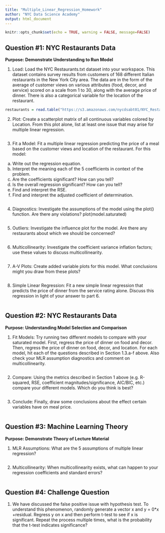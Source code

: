 ```yaml
---
title: "Multiple_Linear_Regression_Homework"
author: "NYC Data Science Academy"
output: html_document
---
```

```r
knitr::opts_chunk$set(echo = TRUE, warning = FALSE, message=FALSE)
```

## Question #1: NYC Restaurants Data
**Purpose: Demonstrate Understanding to Run Model**

1. Load: Load the NYC Restaurants.txt dataset into your workspace. This dataset contains survey results from customers of 168 different Italian restaurants in the New York City area. The data are in the form of the average of customer views on various attributes (food, decor, and service) scored on a scale from 1 to 30, along with the average price of dinner. There is also a categorical variable for the location of the restaurant.
```r
restaurants = read.table("https://s3.amazonaws.com/nycdsabt01/NYC_Restaurants.txt")
```

2. Plot: Create a scatterplot matrix of all continuous variables colored by Location. From this plot alone, list at least one issue that may arise for multiple linear regression.
```r


```

3. Fit a Model: Fit a multiple linear regression predicting the price of a meal based on the customer views and location of the restaurant. For this model:
a. Write out the regression equation.
b. Interpret the meaning each of the 5 coefficients in context of the problem.
c. Are the coefficients significant? How can you tell?
d. Is the overall regression significant? How can you tell?
e. Find and interpret the RSE.
f. Find and interpret the adjusted coefficient of determination.
```r


```

4. Diagnostics: Investigate the assumptions of the model using the plot() function. Are there any violations?
plot(model.saturated)
```r


```

5. Outliers: Investigate the influence plot for the model. Are there any restaurants about which we should be concerned?
```r


```

6. Multicollinearity: Investigate the coefficient variance inflation factors; use these values to discuss multicollinearity.
```r


```

7. A-V Plots: Create added variable plots for this model. What conclusions might you draw from these plots?
```r

```

8. Simple Linear Regression: Fit a new simple linear regression that predicts the price of dinner from the service rating alone. Discuss this regression in light of your answer to part 6.
```r


```

## Question #2: NYC Restaurants Data
**Purpose: Understanding Model Selection and Comparison**

1. Fit Models: Try running two different models to compare with your saturated model. First, regress the price of dinner on food and decor. Then, regress the price of dinner on food, decor, and location. 
For each model, hit each of the questions described in Section 1.3.a-f above. Also check your MLR assumption diagnostics and comment on multicollinearity. 
```r


```

2. Compare: Using the metrics described in Section 1 above (e.g. R-squared, RSE, coefficient magnitudes/significance, AIC/BIC, etc.) compare your different models. Which do you think is best?
```r


```

3. Conclude: Finally, draw some conclusions about the effect certain variables have on meal price.
```r


```

## Question #3: Machine Learning Theory
**Purpose: Demonstrate Theory of Lecture Material**

1. MLR Assumptions: What are the 5 assumptions of multiple linear regression?
```r


```

2. Multicollinearity: When multicollinearity exists, what can happen to your regression coefficients and standard errors?
```r


```


## Question #4: Challenge Question
1. We have discussed the false positive issue with hypothesis test. To understand this phenomenon, randomly generate a vector x and y = 0*x +residual. Regress y on x and then perform t-test to see if x is significant. Repeat the process multiple times, what is the probability that the t-test indicates significance?
```r


```